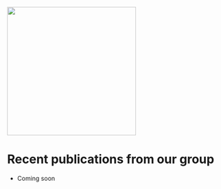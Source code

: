 ![](HeinsbergLab.png){fig-align="center" width="300"}

# Recent publications from our group {.unnumbered}

* Coming soon 
